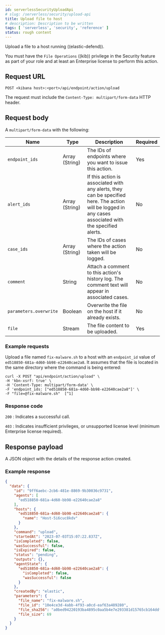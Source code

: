 ```yaml
---
id: serverlessSecurityUploadApi
# slug: /serverless/security/upload-api
title: Upload file to host
# description: Description to be written
tags: [ 'serverless', 'security', 'reference' ]
status: rough content
---
```


<div id="upload-api"></div>

Upload a file to a host running ((elastic-defend)).

You must have the `File Operations` ((kib)) privilege in the Security feature as part of your role and at least an Enterprise license to perform this action.

## Request URL

`POST <kibana host>:<port>/api/endpoint/action/upload`

The request must include the `Content-Type: multipart/form-data` HTTP header.

## Request body

A `multipart/form-data` with the following:

| Name | Type | Description | Required |
|---|---|---|---|
| `endpoint_ids` | Array (String) | The IDs of endpoints where you want to issue this action. | Yes |
| `alert_ids` | Array (String) | If this action is associated with any alerts, they can be specified here. The action will be logged in any cases associated with the specified alerts. | No |
| `case_ids` | Array (String) | The IDs of cases where the action taken will be logged. | No |
| `comment` | String | Attach a comment to this action's history log. The comment text will appear in associated cases. | No |
| `parameters.overwrite` | Boolean | Overwrite the file on the host if it already exists. | No |
| `file` | Stream | The file content to be uploaded. | Yes |

### Example requests

Upload a file named `fix-malware.sh` to a host with an `endpoint_id` value of `ed518850-681a-4d60-bb98-e22640cae2a8`. It assumes that the file is located in the same directory where the command is being entered:

```shell
curl -X POST "api/endpoint/action/upload" \
-H 'kbn-xsrf: true' \
-H 'Content-Type: multipart/form-data' \
-F 'endpoint_ids: ["ed518850-681a-4d60-bb98-e22640cae2a8"]' \
-F "file=@fix-malware.sh"  [^1]
```
[^1]: The relative path to the file to upload. Note the path must be preceded with `@`.

### Response code

`200` 
    : Indicates a successful call.

`403` 
    : 	Indicates insufficient privileges, or unsupported license level (minimum Enterprise license required).

## Response payload

A JSON object with the details of the response action created.

### Example response

```json
{
  "data": {
    "id": "9ff6aebc-2cb6-481e-8869-9b30036c9731",
    "agents": [
      "ed518850-681a-4d60-bb98-e22640cae2a8"
    ],
    "hosts": {
      "ed518850-681a-4d60-bb98-e22640cae2a8": {
        "name": "Host-5i6cuc8kdv"
      }
    },
    "command": "upload",
    "startedAt": "2023-07-03T15:07:22.837Z",
    "isCompleted": false,
    "wasSuccessful": false,
    "isExpired": false,
    "status": "pending",
    "outputs": {},
    "agentState": {
      "ed518850-681a-4d60-bb98-e22640cae2a8": {
        "isCompleted": false,
        "wasSuccessful": false
      }
    },
    "createdBy": "elastic",
    "parameters": {
      "file_name": "fix-malware.sh",
      "file_id": "10e4ce3d-4abb-4f93-a0cd-eaf63a489280",
      "file_sha256": "a0bed94220193ba4895c0aa5b4e7e293381d15765cb164ddf7be5cdd010ae42a",
      "file_size": 69
    }
  }
}

```
